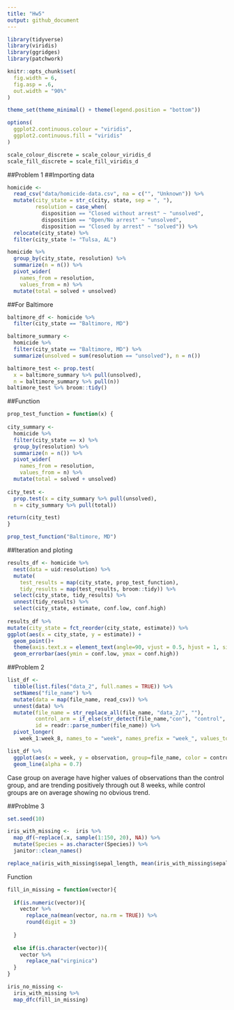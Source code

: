 ```yaml
---
title: "Hw5"
output: github_document
---
```


```r
library(tidyverse)
library(viridis)
library(ggridges)
library(patchwork)

knitr::opts_chunk$set(
  fig.width = 6,
  fig.asp = .6,
  out.width = "90%"
)

theme_set(theme_minimal() + theme(legend.position = "bottom"))

options(
  ggplot2.continuous.colour = "viridis",
  ggplot2.continuous.fill = "viridis"
)

scale_colour_discrete = scale_colour_viridis_d
scale_fill_discrete = scale_fill_viridis_d
```
##Problem 1
##Importing data
```r
homicide <- 
  read_csv("data/homicide-data.csv", na = c("", "Unknown")) %>% 
  mutate(city_state = str_c(city, state, sep = ", "),
         resolution = case_when(
           disposition == "Closed without arrest" ~ "unsolved",
           disposition == "Open/No arrest" ~ "unsolved",
           disposition == "Closed by arrest" ~ "solved")) %>% 
  relocate(city_state) %>% 
  filter(city_state != "Tulsa, AL")

homicide %>% 
  group_by(city_state, resolution) %>% 
  summarize(n = n()) %>% 
  pivot_wider(
    names_from = resolution,
    values_from = n) %>% 
  mutate(total = solved + unsolved)

```
##For Baltimore

```r
baltimore_df <- homicide %>% 
  filter(city_state == "Baltimore, MD")

baltimore_summary <- 
  homicide %>% 
  filter(city_state == "Baltimore, MD") %>%  
  summarize(unsolved = sum(resolution == "unsolved"), n = n())

baltimore_test <- prop.test(
  x = baltimore_summary %>% pull(unsolved),
  n = baltimore_summary %>% pull(n))
baltimore_test %>% broom::tidy()


```
##Function

```r
prop_test_function = function(x) {
   
city_summary <- 
  homicide %>% 
  filter(city_state == x) %>%  
  group_by(resolution) %>% 
  summarize(n = n()) %>% 
  pivot_wider(
    names_from = resolution,
    values_from = n) %>% 
  mutate(total = solved + unsolved)
  
city_test <- 
  prop.test(x = city_summary %>% pull(unsolved),
  n = city_summary %>% pull(total))

return(city_test)
}

prop_test_function("Baltimore, MD")
```

##Iteration and ploting
```r
results_df <- homicide %>% 
  nest(data = uid:resolution) %>% 
  mutate(
    test_results = map(city_state, prop_test_function),
    tidy_results = map(test_results, broom::tidy)) %>% 
  select(city_state, tidy_results) %>% 
  unnest(tidy_results) %>% 
  select(city_state, estimate, conf.low, conf.high)
  
results_df %>% 
mutate(city_state = fct_reorder(city_state, estimate)) %>% 
ggplot(aes(x = city_state, y = estimate)) +
  geom_point()+
  theme(axis.text.x = element_text(angle=90, vjust = 0.5, hjust = 1, size = 5)) +
  geom_errorbar(aes(ymin = conf.low, ymax = conf.high))
```

##Problem 2

```r
list_df <- 
  tibble(list.files("data_2", full.names = TRUE)) %>% 
  setNames("file_name") %>% 
  mutate(data = map(file_name, read_csv)) %>% 
  unnest(data) %>% 
  mutate(file_name = str_replace_all(file_name, "data_2/", ""), 
         control_arm = if_else(str_detect(file_name,"con"), "control", "case"),
         id = readr::parse_number(file_name)) %>% 
  pivot_longer(
    week_1:week_8, names_to = "week", names_prefix = "week_", values_to = "observation")

list_df %>% 
  ggplot(aes(x = week, y = observation, group=file_name, color = control_arm)) +
  geom_line(alpha = 0.7)
```
Case group on average have higher values of observations than the control group, and are trending positively through out 8 weeks, while control groups are on average showing no obvious trend. 

##Problme 3
```r

set.seed(10)

iris_with_missing <-  iris %>% 
  map_df(~replace(.x, sample(1:150, 20), NA)) %>%
  mutate(Species = as.character(Species)) %>% 
  janitor::clean_names()
```

```r
replace_na(iris_with_missing$sepal_length, mean(iris_with_missing$sepal_length, na.rm = TRUE))
```

Function
```r
fill_in_missing = function(vector){
  
  if(is.numeric(vector)){
    vector %>% 
      replace_na(mean(vector, na.rm = TRUE)) %>% 
      round(digit = 3)
    
  }
  
  else if(is.character(vector)){
    vector %>% 
      replace_na("virginica")
  }
}

iris_no_missing <- 
  iris_with_missing %>% 
  map_dfc(fill_in_missing)

```


